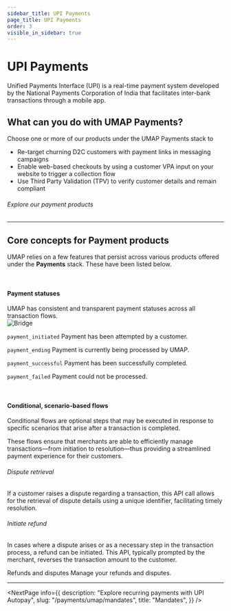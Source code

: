 ```yaml
---
sidebar_title: UPI Payments
page_title: UPI Payments
order: 3
visible_in_sidebar: true
---
```


# UPI Payments

Unified Payments Interface (UPI) is a real-time payment system developed by the National Payments Corporation of India that facilitates inter-bank transactions through a mobile app. 

## What can you do with UMAP Payments?
Choose one or more of our products under the UMAP Payments stack to

- Re-target churning D2C customers with payment links in messaging campaigns
- Enable web-based checkouts by using a customer VPA input on your website to trigger a collection flow
- Use Third Party Validation (TPV) to verify customer details and remain compliant

###### Explore our payment products
<UMAPPayments />

<hr class="primary" />

## Core concepts for Payment products
UMAP relies on a few features that persist across various products offered under the **Payments** stack. These have been listed below.

<br/>

#### Payment statuses
UMAP has consistent and transparent payment statuses across all transaction flows.  
<img
  src="https://storage.googleapis.com/strapi-assets/latest/Frame_72/Frame_72.png"
  alt="Bridge"
/>

`payment_initiated`&nbsp;Payment has been attempted by a customer. 

`payment_ending`&nbsp;Payment is currently being processed by UMAP. 

`payment_successful`&nbsp;Payment has been successfully completed. 

`payment_failed`&nbsp;Payment could not be processed. 

<br/>

#### Conditional, scenario-based flows

Conditional flows are optional steps that may be executed in response to specific scenarios that arise after a transaction is completed.

These flows ensure that merchants are able to efficiently manage transactions—from initiation to resolution—thus providing a streamlined payment experience for their customers.

###### Dispute retrieval

If a customer raises a dispute regarding a transaction, this API call allows for the retrieval of dispute details using a unique identifier, facilitating timely resolution.

###### Initiate refund

In cases where a dispute arises or as a necessary step in the transaction process, a refund can be initiated. This API, typically prompted by the merchant, reverses the transaction amount to the customer.

<Card padding="small" shape="rounded">
    <Link href="/payments/umap/refunds-disputes">
        <Element as="div">
            <Text size="large" weight="600" textColor="blue-90">
                Refunds and disputes
            </Text>
            <Text weight="400">Manage your refunds and disputes.</Text>
        </Element>
    </Link>
</Card>

<hr class="primary" />

<NextPage
    info={{
        description:
            "Explore recurring payments with UPI Autopay",
        slug: "/payments/umap/mandates",
        title: "Mandates",
    }}
/>

<WasPageHelpful />